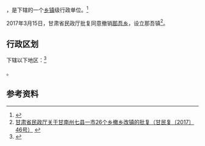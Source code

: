 {{中国乡级行政区|62/30/01/205/000}}

'''{{PAGENAMEBASE}}'''，是{{PRC admin/fullname|62/30/01/205/000|3}}下辖的一个[[乡镇|乡镇]]级行政单位。<ref>{{PRC admin/ref sgc|{{PRC admin/parent|62/30/01/205/000}}}}</ref>

2017年3月15日，甘肃省民政厅批复同意撤销[[那吾乡|那吾乡]]，设立那吾镇<ref>[http://www.gsmz.gov.cn/articles/2017/04/16/article_24_111146_1.html 甘肃省民政厅关于甘南州七县一市26个乡撤乡改镇的批复（甘民复〔2017〕46号）] {{webarchive|url=https://web.archive.org/web/20170629100108/http://www.gsmz.gov.cn/articles/2017/04/16/article_24_111146_1.html |date=2017-06-29 }}</ref>。

== 行政区划 ==

{{PAGENAMEBASE}}下辖以下地区：<ref>{{PRC admin/ref sgc|62/30/01/205/000}}</ref>

{{PRC admin/children|62/30/01/205/000}}。

== 参考资料 ==

{{reflist}}

{{行政区划小作品}}
{{PRC admin/navcat|62/30/01/205/000}}
